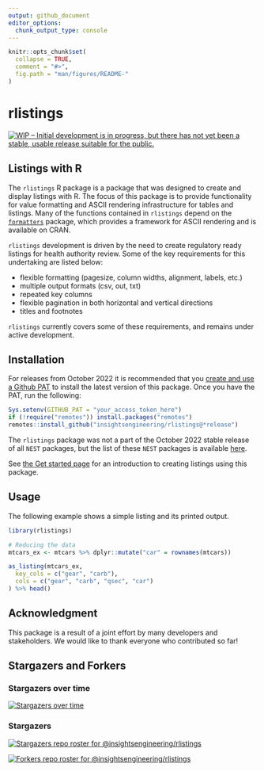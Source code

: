 ```yaml
---
output: github_document
editor_options: 
  chunk_output_type: console
---
```


<!-- README.md is generated from README.Rmd. Please edit that file -->

```r
knitr::opts_chunk$set(
  collapse = TRUE,
  comment = "#>",
  fig.path = "man/figures/README-"
)
```

# rlistings

[![WIP – Initial development is in progress, but there has not yet been a stable, usable release suitable for the public.](https://www.repostatus.org/badges/latest/wip.svg)](https://www.repostatus.org/#wip)

## Listings with R

The `rlistings` R package is a package that was designed to create and display listings with R. The focus of this package is to provide functionality for value formatting and ASCII rendering infrastructure for tables and listings. Many of the functions contained in `rlistings` depend on the [`formatters`](https://insightsengineering.github.io/formatters/) package, which provides a framework for ASCII rendering and is available on CRAN.

`rlistings` development is driven by the need to create regulatory ready listings for health authority review. Some of the key requirements for this undertaking are listed below:

- flexible formatting (pagesize, column widths, alignment, labels, etc.)
- multiple output formats (csv, out, txt)
- repeated key columns
- flexible pagination in both horizontal and vertical directions
- titles and footnotes

`rlistings` currently covers some of these requirements, and remains under active development.

## Installation

For releases from October 2022 it is recommended that you [create and use a Github PAT](https://docs.github.com/en/github/authenticating-to-github/keeping-your-account-and-data-secure/creating-a-personal-access-token) to install the latest version of this package. Once you have the PAT, run the following:

```r
Sys.setenv(GITHUB_PAT = "your_access_token_here")
if (!require("remotes")) install.packages("remotes")
remotes::install_github("insightsengineering/rlistings@*release")
```

The `rlistings` package was not a part of the October 2022 stable release of all `NEST` packages, but the list of these `NEST` packages is available [here](https://github.com/insightsengineering/depository#readme).

See [the Get started page](https://insightsengineering.github.io/rlistings/main/articles/rlistings.html) for an introduction to creating listings using this package.

## Usage

The following example shows a simple listing and its printed output.

```r
library(rlistings)

# Reducing the data
mtcars_ex <- mtcars %>% dplyr::mutate("car" = rownames(mtcars))

as_listing(mtcars_ex, 
  key_cols = c("gear", "carb"), 
  cols = c("gear", "carb", "qsec", "car")
) %>% head()
```

## Acknowledgment

This package is a result of a joint effort by many developers and stakeholders. We would like to thank everyone who contributed so far!

## Stargazers and Forkers

### Stargazers over time

[![Stargazers over time](https://starchart.cc/insightsengineering/rlistings.svg)](https://starchart.cc/insightsengineering/rlistings)

### Stargazers

[![Stargazers repo roster for @insightsengineering/rlistings](https://reporoster.com/stars/insightsengineering/rlistings)](https://github.com/insightsengineering/rlistings/stargazers)

[![Forkers repo roster for @insightsengineering/rlistings](https://reporoster.com/forks/insightsengineering/rlistings)](https://github.com/insightsengineering/rlistings/network/members)
